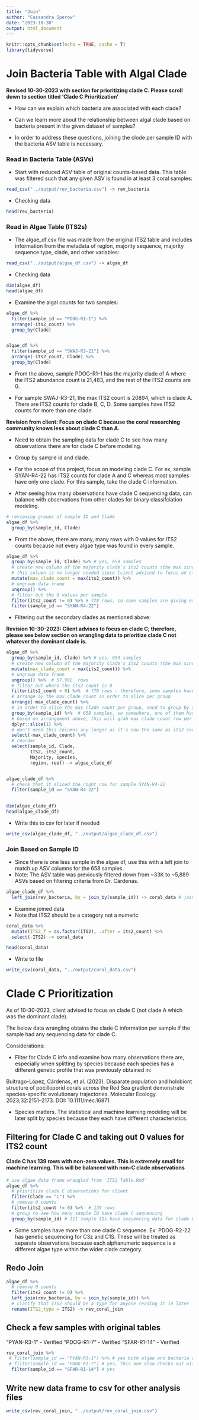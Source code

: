 ```yaml
---
title: "Join"
author: "Cassandra Sperow"
date: "2023-10-30"
output: html_document
---
```


```r
knitr::opts_chunk$set(echo = TRUE, cache = T)
library(tidyverse)
```

# Join Bacteria Table with Algal Clade

**Revised 10-30-2023 with section for prioritizing clade C. Please scroll down to section titled 'Clade C Prioritization' **

- How can we explain which bacteria are associated with each clade? 

- Can we learn more about the relationship between algal clade based on bacteria present in the given dataset of samples?

- In order to address these questions, joining the clode per sample ID with the bacteria ASV table is necessary.

### Read in Bacteria Table (ASVs)

- Start with reduced ASV table of original counts-based data. This table was filtered such that any given ASV is found in at least 3 coral samples: 
```r
read_csv("../output/rev_bacteria.csv") -> rev_bacteria
```

- Checking data
```r
head(rev_bacteria)
```


### Read in Algae Table (ITS2s)

- The algae_df.csv file was made from the original ITS2 table and includes information from the metadata of region, majority sequence, majority sequence type, clade, and other variables:

```r
read_csv("../output/algae_df.csv") -> algae_df
```

- Checking data
```r
dim(algae_df)
head(algae_df)
```

- Examine the algal counts for two samples: 
```r
algae_df %>% 
  filter(sample_id == "PDOG-R1-1") %>% 
  arrange(-its2_count) %>% 
  group_by(Clade)


algae_df %>% 
  filter(sample_id == "SWAJ-R3-21") %>% 
  arrange(-its2_count, Clade) %>% 
  group_by(Clade)
```
- From the above, sample PDOG-R1-1 has the majority clade of A where the ITS2 abundance count is 21,483, and the rest of the ITS2 counts are 0. 

- For sample SWAJ-R3-21, the max ITS2 count is 20894, which is clade A. There are ITS2 counts for clade B, C, D. Some samples have ITS2 counts for more than one clade.


**Revision from client: Focus on clade C because the coral researching community knows less about clade C than A.** 

- Need to obtain the sampling data for clade C to see how many observations there are for clade C before modeling. 

- Group by sample id and clade. 

- For the scope of this project, focus on modeling clade C. For ex, sample SYAN-R4-22 has ITS2 counts for clade A and C whereas most samples have only one clade. For this sample, take the clade C information. 

- After seeing how many observations have clade C sequencing data, can balance with observations from other clades for binary classifciation modeling. 
 
```r
# reviewing groups of sample ID and Clade
algae_df %>% 
  group_by(sample_id, Clade)
```
 - From the above, there are many, many rows with 0 values for ITS2 counts because not every algae type was found in every sample.

```r
algae_df %>% 
  group_by(sample_id, Clade) %>% # yes, 659 samples
  # create new column of the majority clade's its2 counts (the max since rest are 0)
  # this column is no longer needed since lcient advised to focus on clade C ---Please see revised data wrangling for clade C below
  mutate(max_clade_count = max(its2_count)) %>% 
  # ungroup data frame
  ungroup() %>% 
  # filter out the 0 values per sample
  filter(its2_count != 0) %>% # 778 rows, so some samples are giving extra rows
  filter(sample_id == "SYAN-R4-22")
```

- Filtering out the secondary clades as mentioned above: 

**Revision 10-30-2023: Client advises to focus on clade C; therefore, please see below section on wrangling data to prioritize clade C not whatever the dominant clade is.**

```r
algae_df %>% 
  group_by(sample_id, Clade) %>% # yes, 659 samples
  # create new column of the majority clade's its2 counts (the max since rest are 0)
  mutate(max_clade_count = max(its2_count)) %>% 
  # ungroup data frame
  ungroup() %>%  # 57,992  rows
  # filter out where the its2 count is 0
  filter(its2_count > 0) %>%  # 778 rows - therefore, some samples have two clades
  # arrange by the max_clade_count in order to slice per group
  arrange(-max_clade_count) %>% 
  # in order to slice the max clade count per group, need to group by sample id
  group_by(sample_id) %>%  # 658 samples, so somewhere, one of them has a 0 max count
  # based on arrangement above, this will grab max clade count row per sample if more than one. 
  dplyr::slice(1) %>% 
  # don't need this columns any longer as it's now the same as its2 count
  select(-max_clade_count) %>% 
  # reorder 
  select(sample_id, Clade, 
         ITS2, its2_count, 
         Majority, species, 
         region, reef) -> algae_clade_df


algae_clade_df %>% 
  # check that it sliced the right row for sample SYAN-R4-22
  filter(sample_id == "SYAN-R4-22")
  
```

```r
dim(algae_clade_df)
head(algae_clade_df)
```

- Write this to csv for later if needed
```r
write_csv(algae_clade_df, "../output/algae_clade_df.csv")
```

### Join Based on Sample ID

- Since there is one less sample in the algae df, use this with a left join to match up ASV columns for the 658 samples.
- Note: The ASV table was previously filtered down from ~33K to ~5,889 ASVs based on filtering criteria from Dr. Cárdenas. 

```r
algae_clade_df %>% 
  left_join(rev_bacteria, by = join_by(sample_id)) -> coral_data # joined algae and bacteria data
```

- Examine joined data
- Note that ITS2 should be a category not a numeric
```r
coral_data %>% 
  mutate(ITS2_f = as.factor(ITS2), .after = its2_count) %>% 
  select(-ITS2) -> coral_data

head(coral_data)
```

- Write to file
```r
write_csv(coral_data, "../output/coral_data.csv")
```


# Clade C Prioritization

As of 10-30-2023, client advised to focus on clade C (not clade A which was the dominant clade). 

The below data wrangling obtains the clade C information per sample if the sample had any sequencing data for clade C. 

Considerations: 

- Filter for Clade C info and examine how many observations there are, especially when splitting by species because each species has a different genetic profile that was previously obtained in: 

Buitrago-López, Cárdenas, et al. (2023). Disparate population and holobiont structure of pocilloporid corals across the Red Sea gradient demonstrate species-specific evolutionary trajectories. Molecular Ecology. 2023;32:2151–2173. DOI: 10.1111/mec.16871 

- Species matters. The statistical and machine learning modeling will be later split by species because they each have different characteristics. 

## Filtering for Clade C and taking out 0 values for ITS2 count 

#### Clade C has 139 rows with non-zero values. This is extremely small for machine learning. This will be balanced with non-C clade observations 
```r
# use algae data frame wrangled from 'ITS2 Table.Rmd'
algae_df %>% 
  # prioritize clade C observations for client
  filter(Clade == "C") %>% 
  # remove 0 counts
  filter(its2_count != 0) %>%  # 139 rows 
  # group to see how many sample ID have clade C sequencing
  group_by(sample_id) # 111 sample IDs have sequencing data for clade C
```

- Some samples have more than one clade C sequence. Ex: PDOG-R2-22 has genetic sequencing for C3z and C1S.  These will be treated as separate observations because each alphanumeric sequence is a different algae type within the wider clade category. 

## Redo Join 
```r
algae_df %>% 
  # remove 0 counts
  filter(its2_count != 0) %>% 
  left_join(rev_bacteria, by = join_by(sample_id)) %>% 
  # clarify that ITS2 should be a type for anyone reading it in later
  rename(ITS2_type = ITS2) -> rev_coral_join
```

## Check a few samples with original tables

"PYAN-R3-1" - Verified
"PDOG-R1-7" - Verified
"SFAR-R1-14" - Verified

```r
rev_coral_join %>% 
 # filter(sample_id == "PYAN-R3-1") %>% # yes both algae and bacteria counts joined correctly from original tables
 # filter(sample_id == "PDOG-R1-7") # yes, this one also checks out with original tables
  filter(sample_id == "SFAR-R1-14") # yes

```

## Write new data frame to csv for other analysis files
```r
write_csv(rev_coral_join, "../output/rev_coral_join.csv")
```






